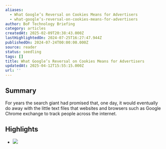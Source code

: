 ```yaml
---
aliases:
  - What Google’s Reversal on Cookies Means for Advertisers
  - what-google’s-reversal-on-cookies-means-for-advertisers
author: BoF Technology Briefing
category: articles
createdAt: 2025-02-09T20:38:43.000Z
lastHighlightedOn: 2024-07-25T16:27:47.944Z
publishedOn: 2024-07-24T00:00:00.000Z
source: reader
status: seedling
tags: []
title: What Google’s Reversal on Cookies Means for Advertisers
updatedAt: 2025-04-12T15:55:15.000Z
url: ''
---
```

## Summary

For years the search giant had promised that, one day, it would eventually do away with the little text files that websites and browsers such as Google Chrome exchange to track people across the internet.

## Highlights

- ![](https://img.businessoffashion.com/resizer/v2/https%3A%2F%2Fwww.businessoffashion.com%2Fcareers%2F%2Fgetasset%2F09cd0b26-98e7-4593-ad2b-6375c99dc931%2F?auth=7400c97b1a98fd91d02ca400dc8d92ff038b257a8792683157199c419ac5bcf5&width=120)
